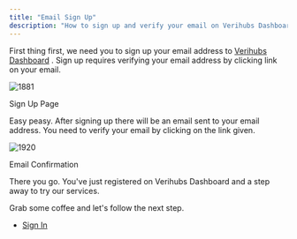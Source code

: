 ```yaml
---
title: "Email Sign Up"
description: "How to sign up and verify your email on Verihubs Dashboard"
---
```

First thing first, we need you to sign up your email address to [Verihubs Dashboard](https://app.verihubs.com/sign-up)
. Sign up requires verifying your email address by clicking link on your email.

![1881](https://files.readme.io/0db526b-SignUp.jpg "SignUp.jpg")

Sign Up Page

Easy peasy. After signing up there will be an email sent to your email address. You need to verify your email by clicking on the link given.

![1920](https://files.readme.io/deba8ed-Email_Confirmation.jpg "Email Confirmation.jpg")

Email Confirmation

There you go. You've just registered on Verihubs Dashboard and a step away to try our services.

Grab some coffee and let's follow the next step.

*   [Sign In](/docs/sign-in)